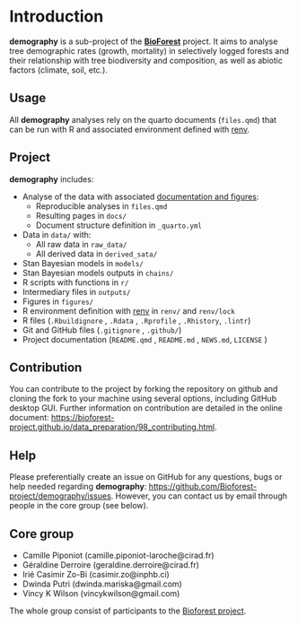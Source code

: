 <!-- [![](https://www.repostatus.org/badges/latest/wip.svg)](#0) [![lint](https://github.com/Bioforest-project/demography/workflows/lint/badge.svg)](https://github.com/Bioforest-project/demography/actions?query=workflow%3Alint) -->

# Introduction {.unnumbered}

**demography** is a sub-project of the [**BioForest**](https://github.com/Bioforest-project) project. It aims to analyse tree demographic rates (growth, mortality) in selectively logged forests and their relationship with tree biodiversity and composition, as well as abiotic factors (climate, soil, etc.).

## Usage

All **demography** analyses rely on the quarto documents (`files.qmd`) that can be run with R and associated environment defined with [renv](#0).

## Project

**demography** includes:

-   Analyse of the data with associated [documentation and figures](https://bioforest-project.github.io/demography/):
    -   Reproducible analyses in `files.qmd`
    -   Resulting pages in `docs/`
    -   Document structure definition in `_quarto.yml`
-   Data in `data/` with:
    -   All raw data in `raw_data/`
    -   All derived data in `derived_sata/`
-   Stan Bayesian models in `models/`
-   Stan Bayesian models outputs in `chains/`
-   R scripts with functions in `r/`
-   Intermediary files in `outputs/`
-   Figures in `figures/`
-   R environment definition with [renv](https://rstudio.github.io/renv/articles/renv.html) in `renv/` and `renv/lock`
-   R files (`.Rbuildignore` , `.Rdata` , `.Rprofile` , `.Rhistory`, `.lintr`)
-   Git and GitHub files (`.gitignore` , `.github/`)
-   Project documentation (`README.qmd` , `README.md` , `NEWS.md`, `LICENSE` )

## Contribution

You can contribute to the project by forking the repository on github and cloning the fork to your machine using several options, including GitHub desktop GUI. Further information on contribution are detailed in the online document: <https://bioforest-project.github.io/data_preparation/98_contributing.html>.

## Help

Please preferentially create an issue on GitHub for any questions, bugs or help needed regarding **demography**: [https://github.com/Bioforest-project/demography/issues](https://github.com/Bioforest-project/species/issues){.uri}. However, you can contact us by email through people in the core group (see below).

## Core group

-   Camille Piponiot (camille.piponiot-laroche\@cirad.fr)
-   Géraldine Derroire (geraldine.derroire\@cirad.fr)
-   Irié Casimir Zo-Bi (casimir.zo\@inphb.ci)
-   Dwinda Putri (dwinda.mariska\@gmail.com)
-   Vincy K Wilson (vincykwilson\@gmail.com)

The whole group consist of participants to the [Bioforest project](https://www.fondationbiodiversite.fr/la-frb-en-action/programmes-et-projets/le-cesab/bioforest/).
